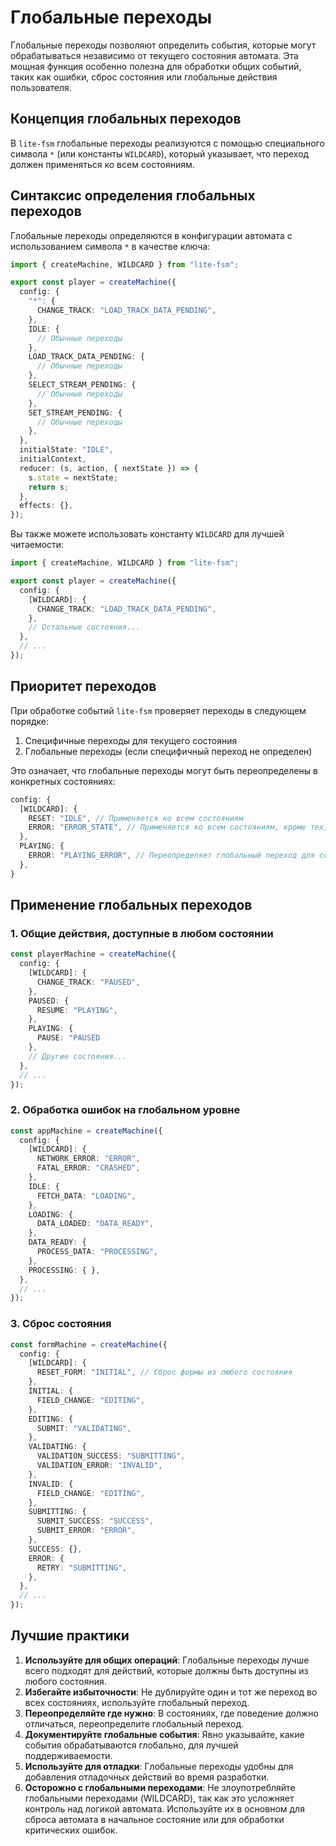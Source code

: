 # Глобальные переходы

Глобальные переходы позволяют определить события, которые могут обрабатываться независимо от текущего состояния автомата. Эта мощная функция особенно полезна для обработки общих событий, таких как ошибки, сброс состояния или глобальные действия пользователя.

## Концепция глобальных переходов

В `lite-fsm` глобальные переходы реализуются с помощью специального символа `*` (или константы `WILDCARD`), который указывает, что переход должен применяться ко всем состояниям.

## Синтаксис определения глобальных переходов

Глобальные переходы определяются в конфигурации автомата с использованием символа `*` в качестве ключа:

```ts
import { createMachine, WILDCARD } from "lite-fsm";

export const player = createMachine({
  config: {
    "*": {
      CHANGE_TRACK: "LOAD_TRACK_DATA_PENDING",
    },
    IDLE: {
      // Обычные переходы
    },
    LOAD_TRACK_DATA_PENDING: {
      // Обычные переходы
    },
    SELECT_STREAM_PENDING: {
      // Обычные переходы
    },
    SET_STREAM_PENDING: {
      // Обычные переходы
    },
  },
  initialState: "IDLE",
  initialContext,
  reducer: (s, action, { nextState }) => {
    s.state = nextState;
    return s;
  },
  effects: {},
});
```

Вы также можете использовать константу `WILDCARD` для лучшей читаемости:

```ts
import { createMachine, WILDCARD } from "lite-fsm";

export const player = createMachine({
  config: {
    [WILDCARD]: {
      CHANGE_TRACK: "LOAD_TRACK_DATA_PENDING",
    },
    // Остальные состояния...
  },
  // ...
});
```

## Приоритет переходов

При обработке событий `lite-fsm` проверяет переходы в следующем порядке:

1. Специфичные переходы для текущего состояния
2. Глобальные переходы (если специфичный переход не определен)

Это означает, что глобальные переходы могут быть переопределены в конкретных состояниях:

```ts
config: {
  [WILDCARD]: {
    RESET: "IDLE", // Применяется ко всем состояниям
    ERROR: "ERROR_STATE", // Применяется ко всем состояниям, кроме тех, где переопределено
  },
  PLAYING: {
    ERROR: "PLAYING_ERROR", // Переопределяет глобальный переход для состояния PLAYING
  },
}
```

## Применение глобальных переходов

### 1. Общие действия, доступные в любом состоянии

```ts
const playerMachine = createMachine({
  config: {
    [WILDCARD]: {
      CHANGE_TRACK: "PAUSED", 
    },
    PAUSED: {
      RESUME: "PLAYING",
    },
    PLAYING: {
      PAUSE: "PAUSED
    },
    // Другие состояния...
  },
  // ...
});
```

### 2. Обработка ошибок на глобальном уровне

```ts
const appMachine = createMachine({
  config: {
    [WILDCARD]: {
      NETWORK_ERROR: "ERROR",
      FATAL_ERROR: "CRASHED",
    },
    IDLE: {
      FETCH_DATA: "LOADING",
    },
    LOADING: {
      DATA_LOADED: "DATA_READY",
    },
    DATA_READY: {
      PROCESS_DATA: "PROCESSING",
    },
    PROCESSING: { },
  },
  // ...
});
```

### 3. Сброс состояния

```ts
const formMachine = createMachine({
  config: {
    [WILDCARD]: {
      RESET_FORM: "INITIAL", // Сброс формы из любого состояния
    },
    INITIAL: {
      FIELD_CHANGE: "EDITING",
    },
    EDITING: {
      SUBMIT: "VALIDATING",
    },
    VALIDATING: {
      VALIDATION_SUCCESS: "SUBMITTING",
      VALIDATION_ERROR: "INVALID",
    },
    INVALID: {
      FIELD_CHANGE: "EDITING",
    },
    SUBMITTING: {
      SUBMIT_SUCCESS: "SUCCESS",
      SUBMIT_ERROR: "ERROR",
    },
    SUCCESS: {},
    ERROR: {
      RETRY: "SUBMITTING",
    },
  },
  // ...
});
```

## Лучшие практики

1. **Используйте для общих операций**: Глобальные переходы лучше всего подходят для действий, которые должны быть доступны из любого состояния.
2. **Избегайте избыточности**: Не дублируйте один и тот же переход во всех состояниях, используйте глобальный переход.
3. **Переопределяйте где нужно**: В состояниях, где поведение должно отличаться, переопределите глобальный переход.
4. **Документируйте глобальные события**: Явно указывайте, какие события обрабатываются глобально, для лучшей поддерживаемости.
5. **Используйте для отладки**: Глобальные переходы удобны для добавления отладочных действий во время разработки. 
6. **Осторожно с глобальными переходами**: Не злоупотребляйте глобальными переходами (WILDCARD), так как это усложняет контроль над логикой автомата. Используйте их в основном для сброса автомата в начальное состояние или для обработки критических ошибок. 